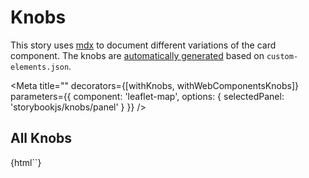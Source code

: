 

<!-- @see https://github.com/open-wc/open-wc/edit/master/packages/demoing-storybook/demo/stories/withWebComponentsKnobs.stories.mdx -->

# Knobs

This story uses [mdx] to document different variations of the card component. The knobs are [automatically generated](https://open-wc.org/demoing-storybook/?path=/docs/decorators-withwebcomponentknobs--example-output) based on `custom-elements.json`.

<Meta
  title="<leaflet-map>"
  decorators={[withKnobs, withWebComponentsKnobs]}
  parameters={{ component: 'leaflet-map', options: { selectedPanel: 'storybookjs/knobs/panel' } }}
/>

## All Knobs

<Preview>
  <Story name="All Knobs" parameters={{ customElements: { filterProperties: ['latitude', 'longitude', 'radius', 'updateCenterOnClick', 'detectRetina'] } }}>{html`<leaflet-map style="height: 50vh;"></leaflet-map>`}</Story>
</Preview>

[mdx]: https://github.com/mdx-js/mdx
